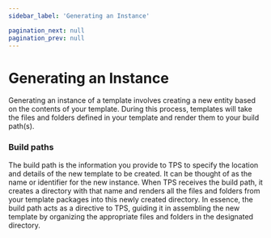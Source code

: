 ```yaml
---
sidebar_label: 'Generating an Instance'

pagination_next: null
pagination_prev: null
---
```



# Generating an Instance

Generating an instance of a template involves creating a new entity based on the
contents of your template. During this process, templates will take the files
and folders defined in your template and render them to your build path(s).

### Build paths

The build path is the information you provide to TPS to specify the location and
details of the new template to be created. It can be thought of as the name or
identifier for the new instance. When TPS receives the build path, it creates a
directory with that name and renders all the files and folders from your
template packages into this newly created directory. In essence, the build path
acts as a directive to TPS, guiding it in assembling the new template by
organizing the appropriate files and folders in the designated directory.
